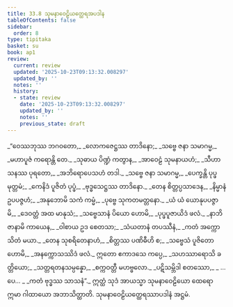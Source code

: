 ```yaml
---
title: 33.8 သုမနာဝေဠိယတ္ထေရအပဒါန
tableOfContents: false
sidebar:
  order: 8
type: tipitaka
basket: su
book: ap1
review:
  current: review
  updated: '2025-10-23T09:13:32.008297'
  updated_by: ''
  notes: ''
  history:
  - state: review
    date: '2025-10-23T09:13:32.008297'
    updated_by: ''
    notes: ''
    previous_state: draft
---
```



<ReviewStatus review={frontmatter.review} showDetails={true} />

<HypothesisAnnotation frontmatter={frontmatter} />

<DynamicBreadcrumb />

<Division number="64" book="ap1" e="ch" v="20" p="301">

<Paragraph number="3664" type="verses" book="ap1">
_“ဝေဿဘုဿ ဘဂဝတော,_  
_လောကဇေဋ္ဌဿ တာဒိနော;_  
_သဗ္ဗေ ဇနာ သမာဂမ္မ,_  
_မဟာပူဇံ ကရောန္တိ တေ._  

</Paragraph>

</Division>
<Division number="65" book="ap1" e="ch" v="20" p="301">

<Paragraph number="3665" type="verses" book="ap1">
_သုဓာယ ပိဏ္ဍံ ကတွာန,_  
_အာဝေဠံ သုမနာယဟံ;_  
_သီဟာသနဿ ပုရတော,_  
_အဘိရောပေသဟံ တဒါ._  

</Paragraph>

</Division>
<Division number="66" book="ap1" e="ch" v="20" p="301">

<Paragraph number="3666" type="verses" book="ap1">
_သဗ္ဗေ ဇနာ သမာဂမ္မ,_  
_ပေက္ခန္တိ ပုပ္ဖမုတ္တမံ;_  
_ကေနိဒံ ပူဇိတံ ပုပ္ဖံ,_  
_ဗုဒ္ဓသေဋ္ဌဿ တာဒိနော._  

</Paragraph>

</Division>
<Division number="67" book="ap1" e="ch" v="20" p="301">

<Paragraph number="3667" type="verses" book="ap1">
_တေန စိတ္တပ္ပသာဒေန,_  
_နိမ္မာနံ ဥပပဇ္ဇဟံ;_  
_အနုဘောမိ သကံ ကမ္မံ,_  
_ပုဗ္ဗေ သုကတမတ္တနော._  

</Paragraph>

</Division>
<Division number="68" book="ap1" e="ch" v="20" p="301">

<Paragraph number="3668" type="verses" book="ap1">
_ယံ ယံ ယောနုပပဇ္ဇာမိ,_  
_ဒေဝတ္တံ အထ မာနုသံ;_  
_သဗ္ဗေသာနံ ပိယော ဟောမိ,_  
_ပုပ္ဖပူဇာယိဒံ ဖလံ._  

</Paragraph>

</Division>
<Division number="69" book="ap1" e="ch" v="20" p="301">

<Paragraph number="3669" type="verses" book="ap1">
_နာဘိဇာနာမိ ကာယေန,_  
_ဝါစာယ ဥဒ စေတသာ;_  
_သံယတာနံ တပဿီနံ,_  
_ကတံ အက္ကောသိတံ မယာ._  

</Paragraph>

</Division>
<Division number="70" book="ap1" e="ch" v="20" p="301">

<Paragraph number="3670" type="verses" book="ap1">
_တေန သုစရိတေနာဟံ,_  
_စိတ္တဿ ပဏိဓီဟိ စ;_  
_သဗ္ဗေသံ ပူဇိတော ဟောမိ,_  
_အနက္ကောသဿိဒံ ဖလံ._  

</Paragraph>

</Division>
<Division number="71" book="ap1" e="ch" v="20" p="301">

<Paragraph number="3671" type="verses" book="ap1">
ဣတော ဧကာဒသေ ကပ္ပေ,_  
_သဟဿာရောသိ ခတ္တိယော;_  
_သတ္တရတနသမ္ပန္နော,_  
_စက္ကဝတ္တီ မဟဗ္ဗလော._  

</Paragraph>

</Division>
<Division number="72" book="ap1" e="ch" v="20" p="301">

<Paragraph number="3672" type="verses" book="ap1">
_ပဋိသမ္ဘိဒါ စတဿော,_  
_ …ပေ… _  
_ကတံ ဗုဒ္ဓဿ သာသနံ”._  

</Paragraph>

<Paragraph number="3673" book="ap1">
ဣတ္ထံ သုဒံ အာယသ္မာ သုမနာဝေဠိယော ထေရော ဣမာ ဂါထာယော အဘာသိတ္ထာတိ.

</Paragraph>
</Division>

<Paragraph number="3674" type="center" book="ap1">
သုမနာဝေဠိယတ္ထေရဿာပဒါနံ အဋ္ဌမံ.
</Paragraph>